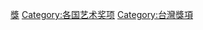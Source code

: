 {{Commons_category}}

[[Category:台灣藝術|獎]]
[[Category:各国艺术奖项|Category:各国艺术奖项]]
[[Category:台灣獎項|Category:台灣獎項]]